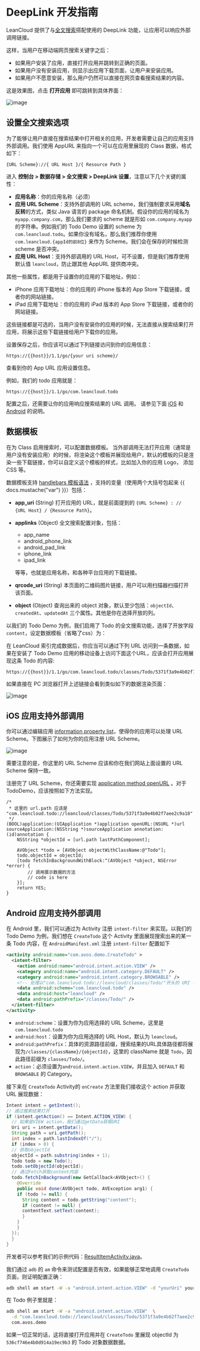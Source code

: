 
# DeepLink 开发指南

LeanCloud 提供了与[全文搜索](/sdk/storage/guide/fulltext-search/)搭配使用的 DeepLink 功能，让应用可以响应外部调用链接。

这样，当用户在移动端网页搜索关键字之后：

- 如果用户安装了应用，直接打开应用并跳转到正确的页面。
- 如果用户没有安装应用，则显示出应用下载页面，让用户来安装应用。
- 如果用户不愿意安装，那么用户仍然可以直接在网页查看搜索结果的内容。

这是效果图，点击 **打开应用** 即可跳转到具体界面：

![image](/img/lc/deeplink_tododemo.png)

## 设置全文搜索选项

为了能够让用户直接在搜索结果中打开相关的应用，开发者需要让自己的应用支持外部调用。我们使用 AppURL 来指向一个可以在应用里展现的 Class 数据，格式如下：

```
{URL Scheme}://{ URL Host }/{ Resource Path }
```
进入 **控制台 > 数据存储 > 全文搜索 > DeepLink 设置**，注意以下几个关键的属性：

- **应用名称**：你的应用名称（必须）
- **应用 URL Scheme**：支持外部调用的 URL scheme，我们强制要求采用**域名反转**的方式，类似 Java 语言的 package 命名机制。假设你的应用的域名为 `myapp.company.com`，那么我们要求的 scheme 就是形如 `com.company.myapp` 的字符串。例如我们的 Todo Demo 设置的 scheme 为 `com.leancloud.todo`。如果你没有域名，那么我们推荐你使用 `com.leancloud.{appId的前8位}` 来作为 Scheme。我们会在保存的时候检测 scheme 是否冲突。
- **应用 URL Host**：支持外部调用的 URL Host，可不设置，但是我们推荐使用默认值 `leancloud`，防止跟其他 AppURL 提供商冲突。

其他一些属性，都是用于设置你的应用的下载地址，例如：

- iPhone 应用下载地址：你的应用的 iPhone 版本的 App Store 下载链接，或者你的网站链接。
- iPad 应用下载地址：你的应用的 iPad 版本的 App Store 下载链接，或者你的网站链接。

这些链接都是可选的，当用户没有安装你的应用的时候，无法直接从搜索结果打开应用，将展示这些下载链接给用户下载你的应用。

设置保存之后，你应该可以通过下列链接访问到你的应用信息：

```
https://{{host}}/1.1/go/{your uri scheme}/
```

查看到你的 App URL 应用设置信息。

例如，我们的 todo 应用就是：

```
https://{{host}}/1.1/go/com.leancloud.todo
```

配置之后，还需要让你的应用响应搜索结果的 URL 调用。
请参见下面 [iOS](#ios-应用支持外部调用) 和 [Android](#android-应用支持外部调用) 的说明。

## 数据模板

在为 Class 启用搜索时，可以配置数据模板。
当外部调用无法打开应用（通常是用户没有安装应用）的时候，将渲染这个模板并展现给用户，默认的模板的只是渲染一些下载链接，你可以自定义这个模板的样式，比如加入你的应用 Logo， 添加 CSS 等。

数据模板支持 [handlebars 模板语法](http://handlebarsjs.com/) ，支持的变量（使用两个大括号包起来 {{ docs.mustache("var") }}）包括：

- **app_uri** (String) 打开应用的 URL，就是前面提到的 `{URL Scheme} : // {URL Host} / {Resource Path}`。

- **applinks** (Object) 全文搜索配置对象，包括：
  
  - app_name
  - android_phone_link
  - android_pad_link
  - iphone_link
  - ipad_link

  等等，也就是应用名称，和各种平台应用的下载链接。

- **qrcode_uri** (String) 本页面的二维码图片链接，用户可以用扫描器扫描打开该页面。

- **object** (Object) 查询出来的 object 对象，默认至少包括：`objectId`、`createdAt`、`updatedAt` 三个属性。其他是你在选择开放的列。

以我们的 Todo Demo 为例，我们启用了 Todo 的全文搜索功能，选择了开放字段`content`，设定数据模板（省略了css）为：



在 LeanCloud 索引完成数据后，你应当可以通过下列 URL 访问到一条数据，如果在安装了 Todo Demo 应用的移动设备上访问下面这个URL，应该会打开应用展现这条 Todo 的内容:

```
https://{{host}}/1.1/go/com.leancloud.todo/classes/Todo/5371f3a9e4b02f7aee2c9a18
```

如果直接在 PC 浏览器打开上述链接会看到类似如下的数据渲染页面：

![image](/img/lc/todo_render.png)

## iOS 应用支持外部调用

你可以通过编辑应用 [information property list](http://developer.apple.com/library/ios/#documentation/general/Reference/InfoPlistKeyReference/Introduction/Introduction.html)，使得你的应用可以处理 URL Scheme。下图展示了如何为你的应用注册 URL Scheme。

![image](/img/lc/ios_register_url_scheme.png)

需要注意的是，你这里的 URL Scheme 应该和你在我们网站上面设置的 URL Scheme 保持一致。

注册完了 URL Scheme，你还需要实现 [application method openURL](http://developer.apple.com/library/ios/#DOCUMENTATION/UIKit/Reference/UIApplication_Class/Reference/Reference.html#jumpTo_37) 。对于 TodoDemo，应该按照如下方法实现。

``` objc
/*
 * 这里的 url.path 应该是 "com.leancloud.todo://leancloud/classes/Todo/5371f3a9e4b02f7aee2c9a18"
 */
(BOOL)application:(UIApplication *)application openURL:(NSURL *)url sourceApplication:(NSString *)sourceApplication annotation:(id)annotation {
    NSString *objectId = [url.path lastPathComponent];

    AVObject *todo = [AVObject objectWithClassName:@"Todo"];
    todo.objectId = objectId;
    [todo fetchInBackgroundWithBlock:^(AVObject *object, NSError *error) {
        // 调用展示数据的方法
        // code is here
    }];
    return YES;
}
```

## Android 应用支持外部调用

在 Android 里，我们可以通过为 Activity 注册 `intent-filter` 来实现。以我们的 Todo Demo 为例，我们想在 `CreateTodo` 这个 Activity 里面展现搜索出来的某一条 Todo 内容，在 `AndroidManifest.xml` 注册 `intent-filter` 配置如下

``` xml
<activity android:name="com.avos.demo.CreateTodo" >
  <intent-filter>
    <action android:name="android.intent.action.VIEW" />
    <category android:name="android.intent.category.DEFAULT" />
    <category android:name="android.intent.category.BROWSABLE" />
    <!-- 处理以"com.leancloud.todo://leancloud/classes/Todo/"开头的 URI -->
    <data android:scheme="com.leancloud.todo" />
    <data android:host="leancloud" />
    <data android:pathPrefix="/classes/Todo/" />
  </intent-filter>
</activity>
```

- `android:scheme`：设置为你为应用选择的 URL Scheme，这里是 `com.leancloud.todo`
- `android:host`：设置为你为应用选择的 URL Host，默认为 `leancloud`。
- `android:pathPrefix`：具体的资源路径前缀，搜索结果的URL具体路径都将展现为`/classes/{className}/{objectId}`，这里的 className 就是 `Todo`，因此路径前缀为 `classes/Todo/`。
- `action`：必须设置为`android.intent.action.VIEW`，并且加入 `DEFAULT` 和 `BROWSABLE` 的 Category。

接下来在 `CreateTodo` Activity的 `onCreate` 方法里我们接收这个 action 并获取 URL 展现数据：

``` java
Intent intent = getIntent();
// 通过搜索结果打开
if (intent.getAction() == Intent.ACTION_VIEW) {
  // 如果是VIEW action，我们通过getData获取URI
  Uri uri = intent.getData();
  String path = uri.getPath();
  int index = path.lastIndexOf("/");
  if (index > 0) {
  // 获取objectId
  objectId = path.substring(index + 1);
  Todo todo = new Todo();
  todo.setObjectId(objectId);
  // 通过Fetch获取content内容
  todo.fetchInBackground(new GetCallback<AVObject>() {
    @Override
    public void done(AVObject todo, AVException arg1) {
    if (todo != null) {
      String content = todo.getString("content");
      if (content != null) {
      contentText.setText(content);
      }
    }
    }
  });
  }
}
```

开发者可以参考我们的示例代码：[ResultItemActivity.java](https://github.com/leancloud/java-unified-sdk/blob/master/android-sdk/leancloud-search-sample/src/main/java/cn/leancloud/demo/leancloud_search_sample/ResultItemActivity.java)。

我们通过 `adb` 的 `am` 命令来测试配置是否有效，如果能够正常地调用 `CreateTodo`页面，则证明配置正确：

``` sh
adb shell am start -W -a "android.intent.action.VIEW" -d "yourUri" yourPackageName
```

在 Todo 例子里就是：

``` sh
adb shell am start -W -a "android.intent.action.VIEW"  \
  -d "com.leancloud.todo://leancloud/classes/Todo/5371f3a9e4b02f7aee2c9a18" \
  com.avos.demo
```

如果一切正常的话，这将直接打开应用并在 `CreateTodo` 里展现 objectId 为 `536cf746e4b0d914a19ec9b3` 的 Todo 对象数据数据。